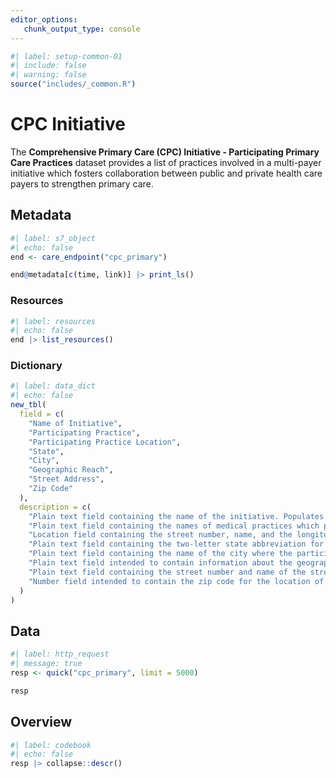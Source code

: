 ```yaml
---
editor_options: 
   chunk_output_type: console
---
```


```r
#| label: setup-common-01
#| include: false
#| warning: false
source("includes/_common.R")
```

# CPC Initiative {#care-cpc}

The __Comprehensive Primary Care (CPC) Initiative - Participating Primary Care Practices__ dataset provides a list of practices involved in a multi-payer initiative which fosters collaboration between public and private health care payers to strengthen primary care.

## Metadata

```r
#| label: s7_object
#| echo: false
end <- care_endpoint("cpc_primary")

end@metadata[c(time, link)] |> print_ls()
```

### Resources

```r
#| label: resources
#| echo: false
end |> list_resources()
```

### Dictionary

```r
#| label: data_dict
#| echo: false
new_tbl(
  field = c(
    "Name of Initiative", 
    "Participating Practice", 
    "Participating Practice Location", 
    "State", 
    "City", 
    "Geographic Reach", 
    "Street Address", 
    "Zip Code"
  ),
  description = c(
    "Plain text field containing the name of the initiative. Populates the initiative name onto the Where Innovation is Happening maps.", 
    "Plain text field containing the names of medical practices which participated in the CPC initiative.", 
    "Location field containing the street number, name, and the longitude and latitude coordinates of the participating practice.", 
    "Plain text field containing the two-letter state abbreviation for the state where the participating practice is located.", 
    "Plain text field containing the name of the city where the participating practice is located.", 
    "Plain text field intended to contain information about the geographic reach of the participating practice. This field is not currently in use.", 
    "Plain text field containing the street number and name of the street where the participating practice is located.",
    "Number field intended to contain the zip code for the location of the participating practice. This field is not currently in use."
  )
)
```

## Data

```r
#| label: http_request
#| message: true
resp <- quick("cpc_primary", limit = 5000)

resp
```

## Overview

```r
#| label: codebook
#| echo: false
resp |> collapse::descr()
```
